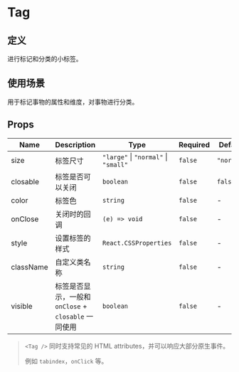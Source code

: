 
# Tag

## 定义

进行标记和分类的小标签。

## 使用场景

用于标记事物的属性和维度，对事物进行分类。

<Basic />
<EditAble />
<CustomSize />
<CustomColor />

## <i></i>Props

| Name      | Description                                          | Type                                 | Required | Default    |
| --------- | ---------------------------------------------------- | ------------------------------------ | -------- | ---------- |
| size      | 标签尺寸                                             | `"large"` \| `"normal"` \| `"small"` | `false`  | `"normal"` |
| closable  | 标签是否可以关闭                                     | `boolean`                            | `false`  | `false`    |
| color     | 标签色                                               | `string`                             | `false`  | -          |
| onClose   | 关闭时的回调                                         | `(e) => void`                        | `false`  | -          |
| style     | 设置标签的样式                                       | `React.CSSProperties`                | `false`  | -          |
| className | 自定义类名称                                         | `string`                             | `false`  | -          |
| visible   | 标签是否显示，一般和 `onClose` + `closable` 一同使用 | `boolean`                            | `false`  | -          |

> `<Tag />` 同时支持常见的 HTML attributes，并可以响应大部分原生事件。
>
> 例如 `tabindex`，`onClick` 等。
